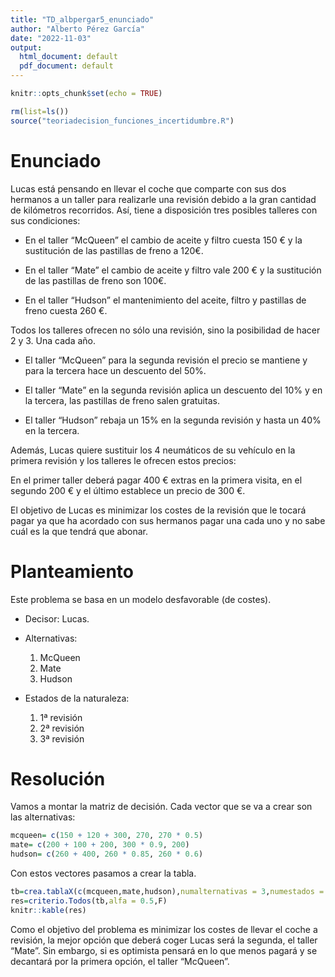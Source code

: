---
title: "TD_albpergar5_enunciado"
author: "Alberto Pérez García"
date: "2022-11-03"
output:
  html_document: default
  pdf_document: default
---

```{r setup, include=FALSE}
knitr::opts_chunk$set(echo = TRUE)
```

```{r}
rm(list=ls())
source("teoriadecision_funciones_incertidumbre.R")
```

# Enunciado

Lucas está pensando en llevar el coche que comparte con sus dos hermanos a un taller para realizarle una revisión debido a la gran cantidad de kilómetros recorridos. Así, tiene a disposición tres posibles talleres con sus condiciones:

  - En el taller "McQueen" el cambio de aceite y filtro cuesta 150 € y la sustitución de las pastillas de freno a 120€.
  
  - En el taller "Mate" el cambio de aceite y filtro vale 200 € y la sustitución de las pastillas de freno son 100€.
  
  - En el taller "Hudson" el mantenimiento del aceite, filtro y pastillas de freno cuesta 260 €.

Todos los talleres ofrecen no sólo una revisión, sino la posibilidad de hacer 2 y 3. Una cada año.

  - El taller "McQueen" para la segunda revisión el precio se mantiene y para la tercera hace un descuento del 50%.
  
  - El taller "Mate" en la segunda revisión aplica un descuento del 10% y en la tercera, las pastillas de freno salen gratuitas.
  
  - El taller "Hudson" rebaja un 15% en la segunda revisión y hasta un 40% en la tercera.

Además, Lucas quiere sustituir los 4 neumáticos de su vehículo en la primera revisión y los talleres le ofrecen estos precios:

En el primer taller deberá pagar 400 € extras en la primera visita, en el segundo 200 € y el último establece un precio de 300 €. 

El objetivo de Lucas es minimizar los costes de la revisión que le tocará pagar ya que ha acordado con sus hermanos pagar una cada uno y no sabe cuál es la que tendrá que abonar.


# Planteamiento

Este problema se basa en un modelo desfavorable (de costes).

- Decisor: Lucas.

- Alternativas:

    1. McQueen
    2. Mate
    3. Hudson

- Estados de la naturaleza:

    1. 1ª revisión
    2. 2ª revisión
    3. 3ª revisión

# Resolución

Vamos a montar la matriz de decisión. Cada vector que se va a crear son las alternativas:

```{r}
mcqueen= c(150 + 120 + 300, 270, 270 * 0.5)
mate= c(200 + 100 + 200, 300 * 0.9, 200)
hudson= c(260 + 400, 260 * 0.85, 260 * 0.6)
```

Con estos vectores pasamos a crear la tabla.

```{r}
tb=crea.tablaX(c(mcqueen,mate,hudson),numalternativas = 3,numestados = 3)
res=criterio.Todos(tb,alfa = 0.5,F)
knitr::kable(res)
```


Como el objetivo del problema es minimizar los costes de llevar el coche a revisión, la mejor opción que deberá coger Lucas será la segunda, el taller "Mate". Sin embargo, si es optimista pensará en lo que menos pagará y se decantará por la primera opción, el taller "McQueen". 


